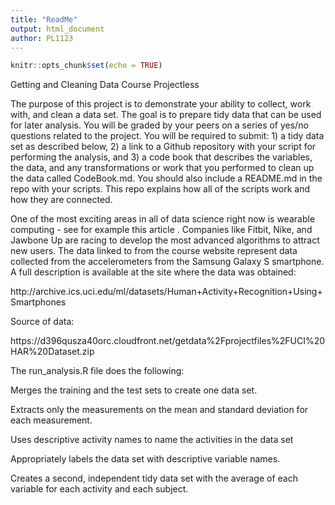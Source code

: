 ---
title: "ReadMe"
output: html_document
author: PL1123
---

```{r setup, include=FALSE}
knitr::opts_chunk$set(echo = TRUE)
```

Getting and Cleaning Data Course Projectless

The purpose of this project is to demonstrate your ability to collect, work with, and clean a data set. The goal is to prepare tidy data that can be used for later analysis. You will be graded by your peers on a series of yes/no questions related to the project. You will be required to submit: 1) a tidy data set as described below, 2) a link to a Github repository with your script for performing the analysis, and 3) a code book that describes the variables, the data, and any transformations or work that you performed to clean up the data called CodeBook.md. You should also include a README.md in the repo with your scripts. This repo explains how all of the scripts work and how they are connected.

One of the most exciting areas in all of data science right now is wearable computing - see for example this article . Companies like Fitbit, Nike, and Jawbone Up are racing to develop the most advanced algorithms to attract new users. The data linked to from the course website represent data collected from the accelerometers from the Samsung Galaxy S smartphone. A full description is available at the site where the data was obtained:

http://archive.ics.uci.edu/ml/datasets/Human+Activity+Recognition+Using+Smartphones

Source of data: 

https://d396qusza40orc.cloudfront.net/getdata%2Fprojectfiles%2FUCI%20HAR%20Dataset.zip

The run_analysis.R file does the following: 

Merges the training and the test sets to create one data set.

Extracts only the measurements on the mean and standard deviation for each measurement.

Uses descriptive activity names to name the activities in the data set 

Appropriately labels the data set with descriptive variable names.

Creates a second, independent tidy data set with the average of each variable for each activity and each subject.
